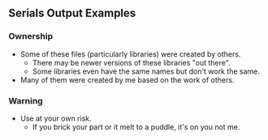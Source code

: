 == Serials Output Examples ==

=== Ownership ===

* Some of these files (particularly libraries) were created by others.
** There may be newer versions of these libraries "out there".
** Some libraries even have the same names but don't work the same.
* Many of them were created by me based on the work of others.

=== Warning ===

* Use at your own risk.
** If you brick your part or it melt to a puddle, it's on you not me.

